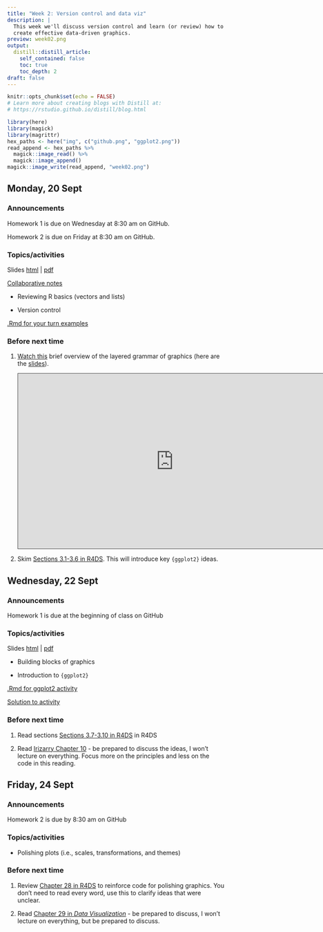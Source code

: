 ```yaml
---
title: "Week 2: Version control and data viz"
description: |
  This week we'll discuss version control and learn (or review) how to use the ggplot2 library to 
  create effective data-driven graphics.
preview: week02.png
output:
  distill::distill_article:
    self_contained: false
    toc: true
    toc_depth: 2
draft: false
---
```



```r
knitr::opts_chunk$set(echo = FALSE)
# Learn more about creating blogs with Distill at:
# https://rstudio.github.io/distill/blog.html

library(here)
library(magick)
library(magrittr)
hex_paths <- here("img", c("github.png", "ggplot2.png"))
read_append <- hex_paths %>%
  magick::image_read() %>%
  magick::image_append()
magick::image_write(read_append, "week02.png")
```

## Monday, 20 Sept


### Announcements

Homework 1 is due on Wednesday at 8:30 am on GitHub.

Homework 2 is due on Friday at 8:30 am on GitHub.

### Topics/activities

Slides [html](https://stat220-fa21.github.io/class_materials/slides/04-version-control) | [pdf](https://stat220-fa21.github.io/class_materials/slides/04-version-control.pdf)

[Collaborative notes](https://docs.google.com/document/d/1ZbbpxqUUOZ5ooJR3y5wczNY_pj0wjHL9-Nn81_edhik/edit?usp=sharing)

- Reviewing R basics (vectors and lists)

- Version control

[.Rmd for your turn examples](https://stat220-fa21.github.io/class_materials/activities/02-r-basics.Rmd)


### Before next time

1. [Watch this](https://carleton.hosted.panopto.com/Panopto/Pages/Viewer.aspx?id=6f63d31a-4fa0-4f93-8f74-ada500fde064) brief overview of the layered grammar of graphics (here are the [slides](https://stat220-fa21.github.io/class_materials/slides/03-grammar-of-graphics.pdf)).

    <iframe src="https://carleton.hosted.panopto.com/Panopto/Pages/Embed.aspx?id=6f63d31a-4fa0-4f93-8f74-ada500fde064&autoplay=false&offerviewer=true&showtitle=false&showbrand=true&captions=false&interactivity=all" height="405" width="720" style="border: 1px solid #464646;" allowfullscreen allow="autoplay"></iframe>

1. Skim [Sections 3.1-3.6 in R4DS](https://r4ds.had.co.nz/data-visualisation.html#introduction-1). This will introduce key `{ggplot2}` ideas.




## Wednesday, 22 Sept

### Announcements

Homework 1 is due at the beginning of class on GitHub

### Topics/activities

Slides [html](https://stat220-fa21.github.io/class_materials/slides/05-ggplot2-essentials) | [pdf](https://stat220-fa21.github.io/class_materials/slides/05-ggplot2-essentials.pdf)

- Building blocks of graphics

- Introduction to `{ggplot2}`

[.Rmd for ggplot2 activity](https://stat220-fa21.github.io/class_materials/activities/04_ggplot2_basics.Rmd)

[Solution to activity](https://stat220-fa21.github.io/class_materials/activities/04_soln_ggplot2_basics.html)


### Before next time

1. Read sections  [Sections 3.7-3.10 in R4DS](https://r4ds.had.co.nz/data-visualisation.html#introduction-1) in R4DS

1. Read [Irizarry Chapter 10](https://rafalab.github.io/dsbook/data-visualization-principles.html) - be prepared to discuss the ideas, I won't lecture on everything. Focus more on the principles and less on the code in this reading.




## Friday, 24 Sept

### Announcements

Homework 2 is due by 8:30 am on GitHub

### Topics/activities

- Polishing plots (i.e., scales, transformations, and themes)


### Before next time


1. Review [Chapter 28 in R4DS](https://r4ds.had.co.nz/graphics-for-communication.html) to reinforce code for polishing graphics. You don't need to read every word, use this to clarify ideas that were unclear.

1. Read [Chapter 29 in *Data Visualization*](https://clauswilke.com/dataviz/telling-a-story.html) - be prepared to discuss, I won't lecture on everything, but be prepared to discuss.

